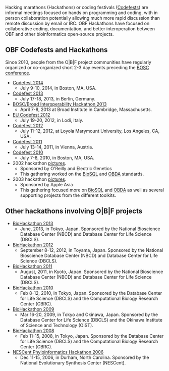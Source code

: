Hacking marathons (Hackathons) or coding festivals ([[Codefest|Codefests]]) are informal meetings focused on hands on programming and coding, with in person collaboration potentially allowing much more rapid discussion than remote discussion by email or IRC. OBF Hackathons have focused on collaborative coding, documentation, and better interoperation between OBF and other bioinformatics open-source projects.

== OBF Codefests and Hackathons ==

Since 2010, people from the O|B|F project communities have regularly organized or co-organized short 2-3 day events preceding the [[BOSC|BOSC conference]].

* [[Codefest 2014]]
** July 9-10, 2014, in Boston, MA, USA.
* [[Codefest 2013]]
** July 17-18, 2013, in Berlin, Germany.
* [http://www.broadinstitute.org/events/interoperability-hackathon-2013/home BOSC/Broad Interoperability Hackathon 2013]
** April 7-8, 2013 at Broad Institute in Cambridge, Massachusetts.
* [[EU Codefest 2012]]
** July 19-20, 2012, in Lodi, Italy.
* [[Codefest 2012]]
** July 11-12, 2012, at Loyola Marymount University, Los Angeles, CA, USA.
* [[Codefest 2011]]
** July 13-14, 2011, in Vienna, Austria.
* [[Codefest 2010]]
** July 7-8, 2010, in Boston, MA, USA.
* 2002 hackathon [http://gallery.open-bio.org/gallery2/v/hackathon2002/ pictures].
** Sponsored by O'Reilly and Electric Genetics
** This gathering worked on the [[BioSQL]] and [[bp:OBDA|OBDA]] standards.
* 2003 hackathon [http://gallery.open-bio.org/gallery2/v/2003hackathon/ pictures].
** Sponsored by Apple Asia
** This gathering focused more on [[BioSQL]] and [[bp:OBDA|OBDA]] as well as several supporting projects from the different toolkits.

== Other hackathons involving O|B|F projects ==

* [http://2013.biohackathon.org/ BioHackathon 2013]
** June, 2013, in Tokyo, Japan. Sponsored by the National Bioscience Database Center (NBCD) and Database Center for Life Science (DBCLS).
* [http://2012.biohackathon.org/ BioHackathon 2012]
** September 8-12, 2012, in Toyama, Japan. Sponsored by the National Bioscience Database Center (NBCD) and Database Center for Life Science (DBCLS).
* [http://hackathon3.dbcls.jp/ BioHackathon 2011]
** August, 2011, in Kyoto, Japan. Sponsored by the National Bioscience Database Center (NBCD) and Database Center for Life Science (DBCLS).
* [http://hackathon3.dbcls.jp/ BioHackathon 2010]
** Feb 8-12, 2010, in Tokyo, Japan. Sponsored by the Database Center for Life Science (DBCLS) and the Computational Biology Research Center (CBRC).
* [http://hackathon2.dbcls.jp/ BioHackathon 2009]
** Mar 16-20, 2009, in Tokyo and Okinawa, Japan. Sponsored by the Database Center for Life Science (DBCLS) and the Okinawa Institute of Science and Technology (OIST).
* [http://hackathon.dbcls.jp/ BioHackathon 2008]
** Feb 11-15, 2008, in Tokyo, Japan. Sponsored by the Database Center for Life Science (DBCLS) and the Computational Biology Research Center (CBRC).
* [http://hackathon.nescent.org/Phylohackathon_1 NESCent Phyloinformatics Hackathon 2006]
** Dec 11-15, 2006, in Durham, North Carolina. Sponsored by the National Evolutionary Synthesis Center (NESCent).